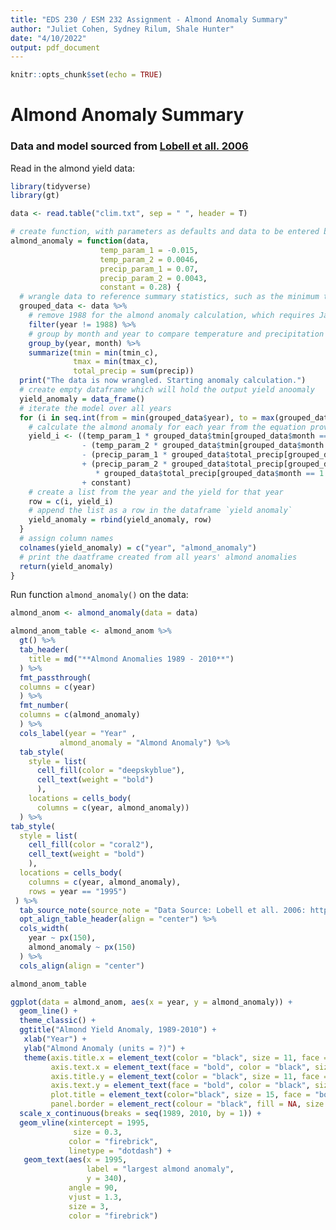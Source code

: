```yaml
---
title: "EDS 230 / ESM 232 Assignment - Almond Anomaly Summary"
author: "Juliet Cohen, Sydney Rilum, Shale Hunter"
date: "4/10/2022"
output: pdf_document
---
```


```r
knitr::opts_chunk$set(echo = TRUE)
```

# Almond Anomaly Summary

### Data and model sourced from [Lobell et all. 2006](https://naomitague.github.io/ESM232_course/assignments/lobell.2006.pdf) 

Read in the almond yield data:
```r
library(tidyverse)
library(gt)

data <- read.table("clim.txt", sep = " ", header = T)
```

```r
# create function, with parameters as defaults and data to be entered by the user, with no default data
almond_anomaly = function(data, 
                    temp_param_1 = -0.015, 
                    temp_param_2 = 0.0046, 
                    precip_param_1 = 0.07, 
                    precip_param_2 = 0.0043,
                    constant = 0.28) {
  # wrangle data to reference summary statistics, such as the minimum temperatures of all Februarys
  grouped_data <- data %>% 
    # remove 1988 for the almond anomaly calculation, which requires January and February data that is not present for 1988
    filter(year != 1988) %>% 
    # group by month and year to compare temperature and precipitation for the same months over many years
    group_by(year, month) %>% 
    summarize(tmin = min(tmin_c),
              tmax = min(tmax_c),
              total_precip = sum(precip))
  print("The data is now wrangled. Starting anomaly calculation.")
  # create empty dataframe which will hold the output yield anoomaly
  yield_anomaly = data_frame()
  # iterate the model over all years 
  for (i in seq.int(from = min(grouped_data$year), to = max(grouped_data$year), by = 1)) {
    # calculate the almond anomaly for each year from the equation provided from Lobell et al. 2006
    yield_i <- ((temp_param_1 * grouped_data$tmin[grouped_data$month == 2 & grouped_data$year == i]) 
                - (temp_param_2 * grouped_data$tmin[grouped_data$month == 2 & grouped_data$year == i]**2) 
                - (precip_param_1 * grouped_data$total_precip[grouped_data$month == 1 & grouped_data$year == i]) 
                + (precip_param_2 * grouped_data$total_precip[grouped_data$month == 1 & grouped_data$year == i] 
                   * grouped_data$total_precip[grouped_data$month == 1 & grouped_data$year == i]) 
                + constant)
    # create a list from the year and the yield for that year
    row = c(i, yield_i)
    # append the list as a row in the dataframe `yield anomaly`
    yield_anomaly = rbind(yield_anomaly, row)
  }
  # assign column names
  colnames(yield_anomaly) = c("year", "almond_anomaly")
  # print the daatframe created from all years' almond anomalies
  return(yield_anomaly)
}  
```

Run function `almond_anomaly()` on the data:
```r
almond_anom <- almond_anomaly(data = data)
```

```r
almond_anom_table <- almond_anom %>% 
  gt() %>%
  tab_header(
    title = md("**Almond Anomalies 1989 - 2010**")
  ) %>%
  fmt_passthrough(
  columns = c(year)
  ) %>%
  fmt_number(
  columns = c(almond_anomaly)
  ) %>%
  cols_label(year = "Year" , 
           almond_anomaly = "Almond Anomaly") %>% 
  tab_style(
    style = list(
      cell_fill(color = "deepskyblue"),
      cell_text(weight = "bold")
      ),
    locations = cells_body(
      columns = c(year, almond_anomaly))
  ) %>%
tab_style(
  style = list(
    cell_fill(color = "coral2"),
    cell_text(weight = "bold")
    ),
  locations = cells_body(
    columns = c(year, almond_anomaly),
    rows = year == "1995")
 ) %>%
  tab_source_note(source_note = "Data Source: Lobell et all. 2006: https://naomitague.github.io/ESM232_course/assignments/lobell.2006.pdf") %>%
  opt_align_table_header(align = "center") %>% 
  cols_width(
    year ~ px(150),
    almond_anomaly ~ px(150)
  ) %>% 
  cols_align(align = "center")

almond_anom_table
```

```r
ggplot(data = almond_anom, aes(x = year, y = almond_anomaly)) +
  geom_line() +
  theme_classic() +
  ggtitle("Almond Yield Anomaly, 1989-2010") +
   xlab("Year") + 
   ylab("Almond Anomaly (units = ?)") +
   theme(axis.title.x = element_text(color = "black", size = 11, face = "bold"),
         axis.text.x = element_text(face = "bold", color = "black", size = 10, angle = 25),
         axis.title.y = element_text(color = "black", size = 11, face = "bold"),
         axis.text.y = element_text(face = "bold", color = "black", size = 10),
         plot.title = element_text(color="black", size = 15, face = "bold"),
         panel.border = element_rect(colour = "black", fill = NA, size = 2)) +
  scale_x_continuous(breaks = seq(1989, 2010, by = 1)) +
  geom_vline(xintercept = 1995,
              size = 0.3,
             color = "firebrick",
             linetype = "dotdash") +
   geom_text(aes(x = 1995,
                 label = "largest almond anomaly", 
                 y = 340), 
             angle = 90, 
             vjust = 1.3, 
             size = 3,
             color = "firebrick")
```











